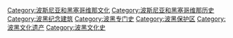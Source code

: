 [[Category:波斯尼亚和黑塞哥维那文化|Category:波斯尼亚和黑塞哥维那文化]]
[[Category:波斯尼亚和黑塞哥维那历史|Category:波斯尼亚和黑塞哥维那历史]]
[[Category:波黑纪念建筑|Category:波黑纪念建筑]]
[[Category:波黑专门史|Category:波黑专门史]]
[[Category:波黑保护区|Category:波黑保护区]]
[[Category:波黑文化遗产|Category:波黑文化遗产]]
[[Category:波黑文化史|Category:波黑文化史]]